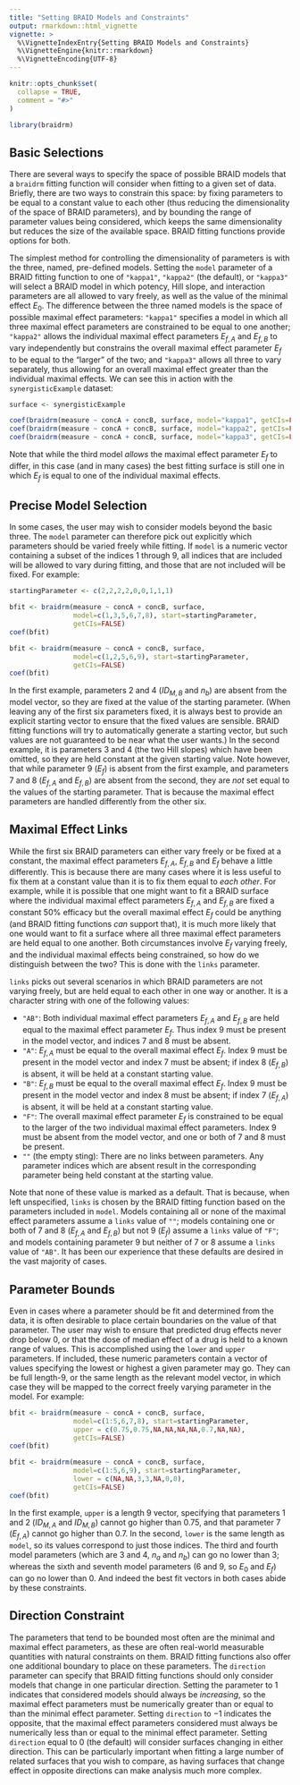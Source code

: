 ```yaml
---
title: "Setting BRAID Models and Constraints"
output: rmarkdown::html_vignette
vignette: >
  %\VignetteIndexEntry{Setting BRAID Models and Constraints}
  %\VignetteEngine{knitr::rmarkdown}
  %\VignetteEncoding{UTF-8}
---
```


```r
knitr::opts_chunk$set(
  collapse = TRUE,
  comment = "#>"
)
```

```r
library(braidrm)
```

## Basic Selections

There are several ways to specify the space of possible BRAID models that a
`braidrm` fitting function will consider when fitting to a given set of data.
Briefly, there are two ways to constrain this space: by fixing parameters to
be equal to a constant value to each other (thus reducing the dimensionality of
the space of BRAID parameters), and by bounding the range of parameter values
being considered, which keeps the same dimensionality but reduces the size of
the available space.  BRAID fitting functions provide options for both.

The simplest method for controlling the dimensionality of parameters is with 
the three, named, pre-defined models.  Setting the `model` parameter of a 
BRAID fitting function to one of `"kappa1"`, `"kappa2"` (the default), or
`"kappa3"` will select a BRAID model in which potency, Hill slope, and
interaction parameters are all allowed to vary freely, as well as the value of
the minimal effect $E_0$.  The difference between the three named models is the
space of possible maximal effect parameters: `"kappa1"` specifies a model in
which all three maximal effect parameters are constrained to be equal to one
another; `"kappa2"` allows the individual maximal effect parameters $E_{f,A}$
and $E_{f,B}$ to vary independently but constrains the overall maximal effect
parameter $E_f$ to be equal to the "larger" of the two; and `"kappa3"` allows
all three to vary separately, thus allowing for an overall maximal effect
greater than the individual maximal effects.  We can see this in action with
the `synergisticExample` dataset:

```r
surface <- synergisticExample

coef(braidrm(measure ~ concA + concB, surface, model="kappa1", getCIs=FALSE))
coef(braidrm(measure ~ concA + concB, surface, model="kappa2", getCIs=FALSE))
coef(braidrm(measure ~ concA + concB, surface, model="kappa3", getCIs=FALSE))
```

Note that while the third model *allows* the maximal effect parameter $E_f$ to
differ, in this case (and in many cases) the best fitting surface is still one in
which $E_f$ is equal to one of the individual maximal effects.

## Precise Model Selection

In some cases, the user may wish to consider models beyond the basic three. The
`model` parameter can therefore pick out explicitly which parameters should be
varied freely while fitting.  If `model` is a numeric vector containing a subset
of the indices 1 through 9, all indices that are included will be allowed to
vary during fitting, and those that are not included will be fixed. For
example:

```r
startingParameter <- c(2,2,2,2,0,0,1,1,1)

bfit <- braidrm(measure ~ concA + concB, surface,
				model=c(1,3,5,6,7,8), start=startingParameter,
				getCIs=FALSE)
coef(bfit)

bfit <- braidrm(measure ~ concA + concB, surface,
				model=c(1,2,5,6,9), start=startingParameter,
				getCIs=FALSE)
coef(bfit)
```

In the first example, parameters 2 and 4 (${ID}_{M,B}$ and $n_b$) are absent 
from the model vector, so they are fixed at the value of the starting parameter.
(When leaving any of the first six parameters fixed, it is always best to
provide an explicit starting vector to ensure that the fixed values are
sensible.  BRAID fitting functions will try to automatically generate a
starting vector, but such values are not guaranteed to be near what the user
wants.)  In the second example, it is parameters 3 and 4 (the two Hill slopes)
which have been omitted, so they are held constant at the given starting value.
Note however, that while parameter 9 ($E_f$) is absent from the first example,
and parameters 7 and 8 ($E_{f,A}$ and $E_{f,B}$) are absent from the second, 
they are *not* set equal to the values of the starting parameter.  That is
because the maximal effect parameters are handled differently from the other
six.

## Maximal Effect Links

While the first six BRAID parameters can either vary freely or be fixed at
a constant, the maximal effect parameters $E_{f,A}$, $E_{f,B}$ and $E_f$ behave
a little differently.  This is because there are many cases where it is less
useful to fix them at a constant value than it is to fix them equal to
*each other*.  For example, while it is possible that one might want to fit a
BRAID surface where the individual maximal effect parameters $E_{f,A}$ and 
$E_{f,B}$ are fixed a constant 50% efficacy but the overall maximal effect $E_f$
could be anything (and BRAID fitting functions *can* support that), it is much
more likely that one would want to fit a surface where all three maximal effect
parameters are held equal to one another.  Both circumstances involve $E_f$
varying freely, and the individual maximal effects being constrained, so how
do we distinguish between the two?  This is done with the `links` parameter.

`links` picks out several scenarios in which BRAID parameters are not varying
freely, but are held equal to each other in one way or another.  It is a
character string with one of the following values:

* `"AB"`: Both individual maximal effect parameters $E_{f,A}$ and $E_{f,B}$ are
held equal to the maximal effect parameter $E_f$.  Thus index 9 must be present
in the model vector, and indices 7 and 8 must be absent.
* `"A"`: $E_{f,A}$ must be equal to the overall maximal effect $E_f$. Index 9
must be present in the model vector and index 7 must be absent; if index 8 
($E_{f,B}$) is absent, it will be held at a constant starting value.
* `"B"`: $E_{f,B}$ must be equal to the overall maximal effect $E_f$. Index 9
must be present in the model vector and index 8 must be absent; if index 7 
($E_{f,A}$) is absent, it will be held at a constant starting value.
* `"F"`: The overall maximal effect parameter $E_f$ is constrained to be equal
to the larger of the two individual maximal effect parameters. Index 9 must be
absent from the model vector, and one or both of 7 and 8 must be present.
* `""` (the empty sting): There are no links between parameters. Any parameter
indices which are absent result in the corresponding parameter being held 
constant at the starting value.

Note that none of these value is marked as a default.  That is because, when
left unspecified, `links` is chosen by the BRAID fitting function based on the
parameters included in `model`.  Models containing all or none of the maximal
effect parameters assume a `links` value of `""`; models containing one or both
of 7 and 8 ($E_{f,A}$ and $E_{f,B}$) but not 9 ($E_f$) assume a `links` value
of `"F"`; and models containing parameter 9 but neither of 7 or 8 assume a 
`links` value of `"AB"`. It has been our experience that these defaults are
desired in the vast majority of cases.

## Parameter Bounds

Even in cases where a parameter should be fit and determined from the data, it
is often desirable to place certain boundaries on the value of that parameter.
The user may wish to ensure that predicted drug effects never drop below 0,
or that the dose of median effect of a drug is held to a known range of values.
This is accomplished using the `lower` and `upper` parameters.  If included, 
these numeric parameters contain a vector of values specifying the lowest or
highest a given parameter may go.  They can be full length-9, or the same length
as the relevant model vector, in which case they will be mapped to the correct
freely varying parameter in the model.  For example:

```r
bfit <- braidrm(measure ~ concA + concB, surface,
				model=c(1:5,6,7,8), start=startingParameter,
				upper = c(0.75,0.75,NA,NA,NA,NA,0.7,NA,NA),
				getCIs=FALSE)
coef(bfit)

bfit <- braidrm(measure ~ concA + concB, surface,
				model=c(1:5,6,9), start=startingParameter,
				lower = c(NA,NA,3,3,NA,0,0),
				getCIs=FALSE)
coef(bfit)
```

In the first example, `upper` is a length 9 vector, specifying that parameters 1
and 2 (${ID}_{M,A}$ and ${ID}_{M,B}$) cannot go higher than 0.75, and that
parameter 7 ($E_{f,A}$) cannot go higher than 0.7.  In the second, `lower` is
the same length as `model`, so its values correspond to just those indices. The
third and fourth model parameters (which are 3 and 4, $n_a$ and $n_b$) can go
no lower than 3; whereas the sixth and seventh model parameters (6 and 9, so
$E_0$ and $E_f$) can go no lower than 0.  And indeed the best fit vectors in
both cases abide by these constraints.

## Direction Constraint

The parameters that tend to be bounded most often are the minimal and maximal
effect parameters, as these are often real-world measurable quantities with
natural constraints on them.  BRAID fitting functions also offer one additional
boundary to place on these parameters.  The `direction` parameter can specify
that BRAID fitting functions should only consider models that change in one
particular direction.  Setting the parameter to $1$ indicates that considered
models should always be *increasing*, so the maximal effect parameters must be
numerically greater than or equal to than the minimal effect parameter.  Setting
`direction` to $-1$ indicates the opposite, that the maximal effect parameters
considered must always be numerically less than or equal to the minimal effect
parameter.  Setting `direction` equal to 0 (the default) will consider surfaces
changing in either direction.  This can be particularly important when fitting
a large number of related surfaces that you wish to compare, as having surfaces
that change effect in opposite directions can make analysis much more complex.

